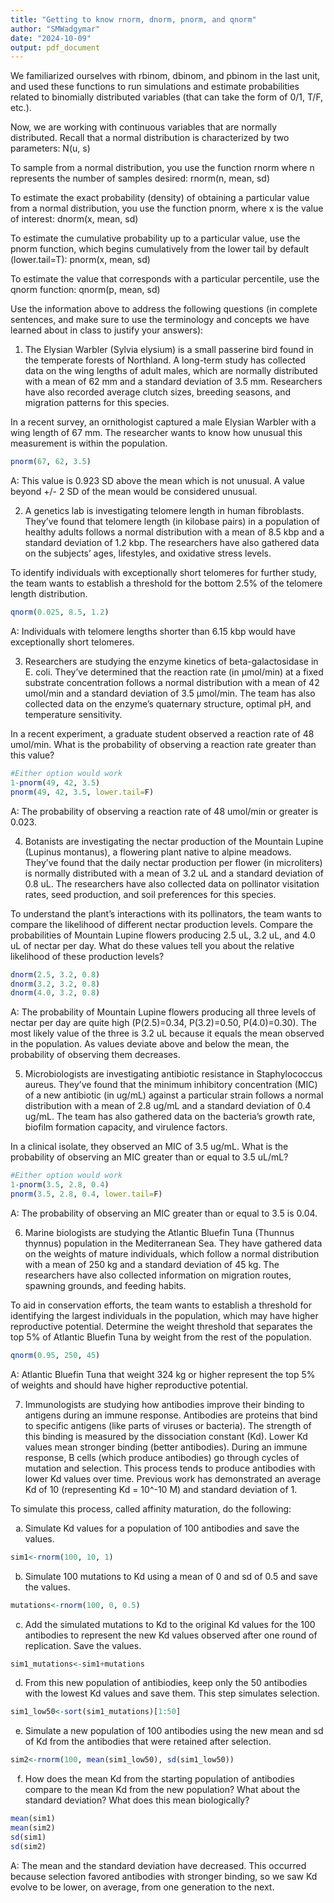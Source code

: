 ```yaml
---
title: "Getting to know rnorm, dnorm, pnorm, and qnorm"
author: "SMWadgymar"
date: "2024-10-09"
output: pdf_document
---
```


We familiarized ourselves with rbinom, dbinom, and pbinom in the last unit, and used these functions to run simulations and estimate probabilities related to binomially distributed variables (that can take the form of 0/1, T/F, etc.).

Now, we are working with continuous variables that are normally distributed. Recall that a normal distribution is characterized by two parameters: N(u, s)

To sample from a normal distribution, you use the function rnorm where n represents the number of samples desired:
rnorm(n, mean, sd)

To estimate the exact probability (density) of obtaining a particular value from a normal distribution, you use the function pnorm, where x is the value of interest: 
dnorm(x, mean, sd)

To estimate the cumulative probability up to a particular value, use the pnorm function, which begins cumulatively from the lower tail by default (lower.tail=T):
pnorm(x, mean, sd)

To estimate the value that corresponds with a particular percentile, use the qnorm function:
qnorm(p, mean, sd)

Use the information above to address the following questions (in complete sentences, and make sure to use the terminology and concepts we have learned about in class to justify your answers):


1) The Elysian Warbler (Sylvia elysium) is a small passerine bird found in the temperate forests of Northland. A long-term study has collected data on the wing lengths of adult males, which are normally distributed with a mean of 62 mm and a standard deviation of 3.5 mm. Researchers have also recorded average clutch sizes, breeding seasons, and migration patterns for this species.

In a recent survey, an ornithologist captured a male Elysian Warbler with a wing length of 67 mm. The researcher wants to know how unusual this measurement is within the population.

```r
pnorm(67, 62, 3.5)
```

A: This value is 0.923 SD above the mean which is not unusual. A value beyond +/- 2 SD of the mean would be considered unusual.



2) A genetics lab is investigating telomere length in human fibroblasts. They've found that telomere length (in kilobase pairs) in a population of healthy adults follows a normal distribution with a mean of 8.5 kbp and a standard deviation of 1.2 kbp. The researchers have also gathered data on the subjects' ages, lifestyles, and oxidative stress levels.

To identify individuals with exceptionally short telomeres for further study, the team wants to establish a threshold for the bottom 2.5% of the telomere length distribution.

```r
qnorm(0.025, 8.5, 1.2)
```

A: Individuals with telomere lengths shorter than 6.15 kbp would have exceptionally short telomeres.



3) Researchers are studying the enzyme kinetics of beta-galactosidase in E. coli. They've determined that the reaction rate (in μmol/min) at a fixed substrate concentration follows a normal distribution with a mean of 42 umol/min and a standard deviation of 3.5 μmol/min. The team has also collected data on the enzyme's quaternary structure, optimal pH, and temperature sensitivity.

In a recent experiment, a graduate student observed a reaction rate of 48 umol/min. What is the probability of observing a reaction rate greater than this value?

```r
#Either option would work
1-pnorm(49, 42, 3.5)
pnorm(49, 42, 3.5, lower.tail=F)
```

A: The probability of observing a reaction rate of 48 umol/min or greater is 0.023.



4) Botanists are investigating the nectar production of the Mountain Lupine (Lupinus montanus), a flowering plant native to alpine meadows. They've found that the daily nectar production per flower (in microliters) is normally distributed with a mean of 3.2 uL and a standard deviation of 0.8 uL. The researchers have also collected data on pollinator visitation rates, seed production, and soil preferences for this species.

To understand the plant's interactions with its pollinators, the team wants to compare the likelihood of different nectar production levels. Compare the probabilities of Mountain Lupine flowers producing 2.5 uL, 3.2 uL, and 4.0 uL of nectar per day. What do these values tell you about the relative likelihood of these production levels?

```r
dnorm(2.5, 3.2, 0.8)
dnorm(3.2, 3.2, 0.8)
dnorm(4.0, 3.2, 0.8)
```

A: The probability of Mountain Lupine flowers producing all three levels of nectar per day are quite high (P(2.5)=0.34, P(3.2)=0.50, P(4.0)=0.30). The most likely value of the three is 3.2 uL because it equals the mean observed in the population. As values deviate above and below the mean, the probability of observing them decreases.



5) Microbiologists are investigating antibiotic resistance in Staphylococcus aureus. They've found that the minimum inhibitory concentration (MIC) of a new antibiotic (in ug/mL) against a particular strain follows a normal distribution with a mean of 2.8 ug/mL and a standard deviation of 0.4 ug/mL. The team has also gathered data on the bacteria's growth rate, biofilm formation capacity, and virulence factors.

In a clinical isolate, they observed an MIC of 3.5 ug/mL. What is the probability of observing an MIC greater than or equal to 3.5 uL/mL?

```r
#Either option would work
1-pnorm(3.5, 2.8, 0.4)
pnorm(3.5, 2.8, 0.4, lower.tail=F)
```

A: The probability of observing an MIC greater than or equal to 3.5 is 0.04.



6) Marine biologists are studying the Atlantic Bluefin Tuna (Thunnus thynnus) population in the Mediterranean Sea. They have gathered data on the weights of mature individuals, which follow a normal distribution with a mean of 250 kg and a standard deviation of 45 kg. The researchers have also collected information on migration routes, spawning grounds, and feeding habits.

To aid in conservation efforts, the team wants to establish a threshold for identifying the largest individuals in the population, which may have higher reproductive potential. Determine the weight threshold that separates the top 5% of Atlantic Bluefin Tuna by weight from the rest of the population.

```r
qnorm(0.95, 250, 45)
```

A: Atlantic Bluefin Tuna that weight 324 kg or higher represent the top 5% of weights and should have higher reproductive potential.



7) Immunologists are studying how antibodies improve their binding to antigens during an immune response. Antibodies are proteins that bind to specific antigens (like parts of viruses or bacteria). The strength of this binding is measured by the dissociation constant (Kd). Lower Kd values mean stronger binding (better antibodies). During an immune response, B cells (which produce antibodies) go through cycles of mutation and selection. This process tends to produce antibodies with lower Kd values over time. Previous work has demonstrated an average Kd of 10 (representing Kd = 10^-10 M) and standard deviation of 1.

To simulate this process, called affinity maturation, do the following:

a) Simulate Kd values for a population of 100 antibodies and save the values.

```r
sim1<-rnorm(100, 10, 1)
```

b) Simulate 100 mutations to Kd using a mean of 0 and sd of 0.5 and save the values.

```r
mutations<-rnorm(100, 0, 0.5)
```

c) Add the simulated mutations to Kd to the original Kd values for the 100 antibodies to represent the new Kd values observed after one round of replication. Save the values.

```r
sim1_mutations<-sim1+mutations
```

d) From this new population of antibiodies, keep only the 50 antibodies with the lowest Kd values and save them. This step simulates selection.

```r
sim1_low50<-sort(sim1_mutations)[1:50]
```

e) Simulate a new population of 100 antibodies using the new mean and sd of Kd from the antibodies that were retained after selection.

```r
sim2<-rnorm(100, mean(sim1_low50), sd(sim1_low50))
```

f) How does the mean Kd from the starting population of antibodies compare to the mean Kd from the new population? What about the standard deviation? What does this mean biologically?

```r
mean(sim1)
mean(sim2)
sd(sim1)
sd(sim2)
```

A: The mean and the standard deviation have decreased. This occurred because selection favored antibodies with stronger binding, so we saw Kd evolve to be lower, on average, from one generation to the next.

